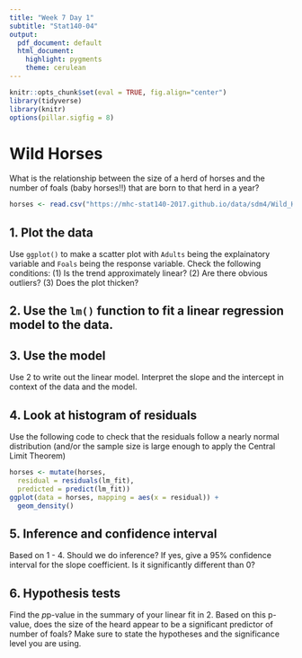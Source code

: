 ```yaml
---
title: "Week 7 Day 1"
subtitle: "Stat140-04"
output: 
  pdf_document: default
  html_document:
    highlight: pygments
    theme: cerulean
---
```


```r
knitr::opts_chunk$set(eval = TRUE, fig.align="center")
library(tidyverse)
library(knitr)
options(pillar.sigfig = 8)
```

# Wild Horses

What is the relationship between the size of a herd of horses and the number of foals (baby horses!!) that are born to that herd in a year?

```r
horses <- read.csv("https://mhc-stat140-2017.github.io/data/sdm4/Wild_Horses.csv")
```

## 1. Plot the data

Use `ggplot()` to make a scatter plot with `Adults` being the explainatory variable and `Foals` being the response variable. Check the following conditions: (1) Is the trend approximately linear? (2) Are there obvious outliers? (3) Does the plot thicken?

## 2. Use the `lm()` function to fit a linear regression model to the data.

## 3. Use the model

Use 2 to write out the linear model. Interpret the slope and the intercept in context of the data and the model.

## 4. Look at histogram of residuals

Use the following code to check that the residuals follow a nearly normal distribution (and/or the sample size is large enough to apply the Central Limit Theorem)

```r
horses <- mutate(horses,
  residual = residuals(lm_fit),
  predicted = predict(lm_fit))
ggplot(data = horses, mapping = aes(x = residual)) +
  geom_density()
```

## 5. Inference and confidence interval

Based on 1 - 4. Should we do inference? If yes, give a 95% confidence interval for the slope coefficient. Is it significantly different than 0?

## 6. Hypothesis tests

Find the $p$p-value in the summary of your linear fit in 2. Based on this p-value, does the size of the heard appear to be a significant predictor of number of foals? Make sure to state the hypotheses and the significance level you are using.
